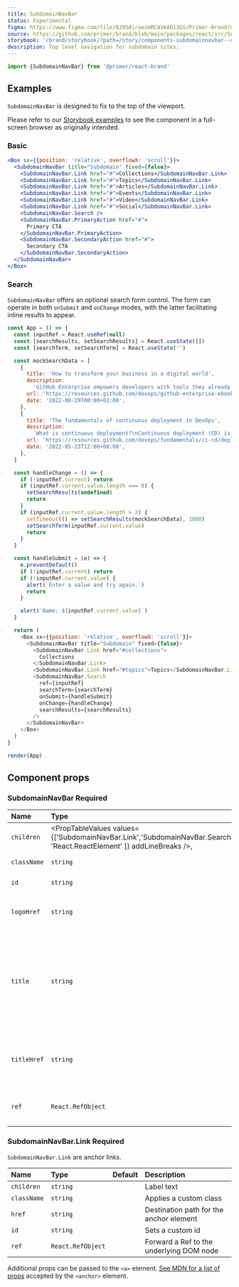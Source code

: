 ```yaml
---
title: SubdomainNavBar
status: Experimental
figma: https://www.figma.com/file/BJ95AjraesmRCWsKA013GS/Primer-Brand?node-id=1024%3A32796
source: https://github.com/primer/brand/blob/main/packages/react/src/SubdomainNavBar/SubdomainNavBar.tsx
storybook: '/brand/storybook/?path=/story/components-subdomainnavbar--default'
description: Top level navigation for subdomain sites.
---
```



```js
import {SubdomainNavBar} from '@primer/react-brand'
```

## Examples

<Note>

`SubdomainNavBar` is designed to fix to the top of the viewport.

Please refer to our [Storybook examples](https://primer.style/brand/storybook/?path=/story/components-subdomainnavbar--playground) to see the component in a full-screen browser as originally intended.

</Note>

### Basic

```jsx live
<Box sx={{position: 'relative', overflowX: 'scroll'}}>
  <SubdomainNavBar title="Subdomain" fixed={false}>
    <SubdomainNavBar.Link href="#">Collections</SubdomainNavBar.Link>
    <SubdomainNavBar.Link href="#">Topics</SubdomainNavBar.Link>
    <SubdomainNavBar.Link href="#">Articles</SubdomainNavBar.Link>
    <SubdomainNavBar.Link href="#">Events</SubdomainNavBar.Link>
    <SubdomainNavBar.Link href="#">Video</SubdomainNavBar.Link>
    <SubdomainNavBar.Link href="#">Social</SubdomainNavBar.Link>
    <SubdomainNavBar.Search />
    <SubdomainNavBar.PrimaryAction href="#">
      Primary CTA
    </SubdomainNavBar.PrimaryAction>
    <SubdomainNavBar.SecondaryAction href="#">
      Secondary CTA
    </SubdomainNavBar.SecondaryAction>
  </SubdomainNavBar>
</Box>
```

### Search

`SubdomainNavBar` offers an optional search form control. The form can operate in both `onSubmit` and `onChange` modes, with the latter facilitating inline results to appear.

```javascript live noinline
const App = () => {
  const inputRef = React.useRef(null)
  const [searchResults, setSearchResults] = React.useState([])
  const [searchTerm, setSearchTerm] = React.useState('')

  const mockSearchData = [
    {
      title: 'How to transform your business in a digital world',
      description:
        'GitHub Enterprise empowers developers with tools they already know and love, accelerates high-quality software development and secure delivery, and enhances the speed and power of innovation.\n',
      url: 'https://resources.github.com/devops/github-enterprise-ebook',
      date: '2022-08-29T00:00+02:00',
    },
    {
      title: 'The fundamentals of continuous deployment in DevOps',
      description:
        'What is continuous deployment?\nContinuous deployment (CD) is an automated software release practice where code changes are deployed to different stages as they pass predefined tests. The goal of CD is to facilitate faster releases by using automation to help remove the need for human intervention as much as possible during the deployment process.',
      url: 'https://resources.github.com/devops/fundamentals/ci-cd/deployment',
      date: '2022-05-23T12:00+00:00',
    },
  ]

  const handleChange = () => {
    if (!inputRef.current) return
    if (inputRef.current.value.length === 0) {
      setSearchResults(undefined)
      return
    }
    if (inputRef.current.value.length > 2) {
      setTimeout(() => setSearchResults(mockSearchData), 1000)
      setSearchTerm(inputRef.current.value)
      return
    }
  }

  const handleSubmit = (e) => {
    e.preventDefault()
    if (!inputRef.current) return
    if (!inputRef.current.value) {
      alert(`Enter a value and try again.`)
      return
    }

    alert(`Name: ${inputRef.current.value}`)
  }

  return (
    <Box sx={{position: 'relative', overflowX: 'scroll'}}>
      <SubdomainNavBar title="Subdomain" fixed={false}>
        <SubdomainNavBar.Link href="#collections">
          Collections
        </SubdomainNavBar.Link>
        <SubdomainNavBar.Link href="#topics">Topics</SubdomainNavBar.Link>
        <SubdomainNavBar.Search
          ref={inputRef}
          searchTerm={searchTerm}
          onSubmit={handleSubmit}
          onChange={handleChange}
          searchResults={searchResults}
        />
      </SubdomainNavBar>
    </Box>
  )
}

render(App)
```

## Component props

### SubdomainNavBar <Label>Required</Label>

| Name        | Type                                                                                                                                                                                   |       Default       | Description                                                                                                                            |
| :---------- | :------------------------------------------------------------------------------------------------------------------------------------------------------------------------------------- | :-----------------: | :------------------------------------------------------------------------------------------------------------------------------------- |
| `children`  | <PropTableValues values={['SubdomainNavBar.Link','SubdomainNavBar.Search','SubdomainNavBar.PrimaryAction','SubdomainNavBar.SecondaryAction', 'React.ReactElement' ]} addLineBreaks />, |                     | Valid child nodes                                                                                                                      |
| `className` | `string`                                                                                                                                                                               |                     | Sets a custom class                                                                                                                    |
| `id`        | `string`                                                                                                                                                                               |                     | Sets a custom id                                                                                                                       |
| `logoHref`  | `string`                                                                                                                                                                               | `https//github.com` | Optionally change the URL of the logo                                                                                                  |
| `title`     | `string`                                                                                                                                                                               |                     | The title or name of the subdomain. Appears adjacent to the logo and is required for communicating content to assisitive technologies. |
| `titleHref` | `string`                                                                                                                                                                               |         `/`         | The URL for the site. Typically used to link the title prop value to the site root.                                                    |
| `ref`       | `React.RefObject`                                                                                                                                                                      |                     | Forward a Ref to the underlying DOM node                                                                                               |

<h3 id="SubdomainNavBar-link">
  SubdomainNavBar.Link <Label>Required</Label>
</h3>

`SubdomainNavBar.Link` are anchor links.

| Name        | Type              | Default | Description                              |
| :---------- | :---------------- | :-----: | :--------------------------------------- |
| `children`  | `string`          |         | Label text                               |
| `className` | `string`          |         | Applies a custom class                   |
| `href`      | `string`          |         | Destination path for the anchor element  |
| `id`        | `string`          |         | Sets a custom id                         |
| `ref`       | `React.RefObject` |         | Forward a Ref to the underlying DOM node |

Additional props can be passed to the `<a>` element. [See MDN for a list of props](https://developer.mozilla.org/en-US/docs/Web/HTML/Element/a#attributes) accepted by the `<anchor>` element.

